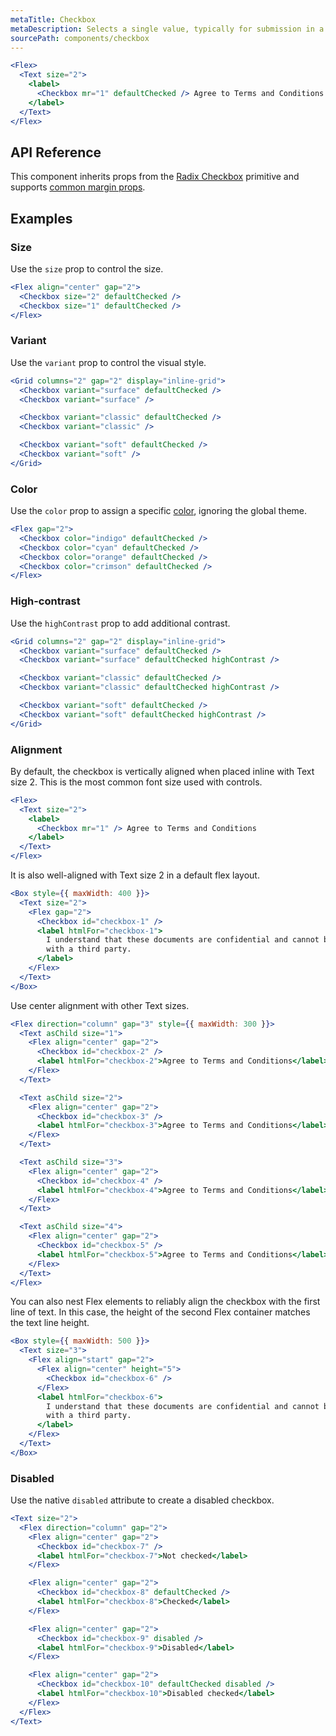```yaml
---
metaTitle: Checkbox
metaDescription: Selects a single value, typically for submission in a form.
sourcePath: components/checkbox
---
```


```jsx live=true
<Flex>
  <Text size="2">
    <label>
      <Checkbox mr="1" defaultChecked /> Agree to Terms and Conditions
    </label>
  </Text>
</Flex>
```

## API Reference

This component inherits props from the [Radix Checkbox](/primitives/docs/components/checkbox) primitive and supports [common margin props](/themes/docs/theme/layout#margin-props).

<ThemesPropsTable name="checkbox" />

## Examples

### Size

Use the `size` prop to control the size.

```jsx live=true
<Flex align="center" gap="2">
  <Checkbox size="2" defaultChecked />
  <Checkbox size="1" defaultChecked />
</Flex>
```

### Variant

Use the `variant` prop to control the visual style.

```jsx live=true
<Grid columns="2" gap="2" display="inline-grid">
  <Checkbox variant="surface" defaultChecked />
  <Checkbox variant="surface" />

  <Checkbox variant="classic" defaultChecked />
  <Checkbox variant="classic" />

  <Checkbox variant="soft" defaultChecked />
  <Checkbox variant="soft" />
</Grid>
```

### Color

Use the `color` prop to assign a specific [color](/themes/docs/theme/color), ignoring the global theme.

```jsx live=true
<Flex gap="2">
  <Checkbox color="indigo" defaultChecked />
  <Checkbox color="cyan" defaultChecked />
  <Checkbox color="orange" defaultChecked />
  <Checkbox color="crimson" defaultChecked />
</Flex>
```

### High-contrast

Use the `highContrast` prop to add additional contrast.

```jsx live=true
<Grid columns="2" gap="2" display="inline-grid">
  <Checkbox variant="surface" defaultChecked />
  <Checkbox variant="surface" defaultChecked highContrast />

  <Checkbox variant="classic" defaultChecked />
  <Checkbox variant="classic" defaultChecked highContrast />

  <Checkbox variant="soft" defaultChecked />
  <Checkbox variant="soft" defaultChecked highContrast />
</Grid>
```

### Alignment

By default, the checkbox is vertically aligned when placed inline with Text size 2. This is the most common font size used with controls.

```jsx live="true"
<Flex>
  <Text size="2">
    <label>
      <Checkbox mr="1" /> Agree to Terms and Conditions
    </label>
  </Text>
</Flex>
```

It is also well-aligned with Text size 2 in a default flex layout.

```jsx live="true"
<Box style={{ maxWidth: 400 }}>
  <Text size="2">
    <Flex gap="2">
      <Checkbox id="checkbox-1" />
      <label htmlFor="checkbox-1">
        I understand that these documents are confidential and cannot be shared
        with a third party.
      </label>
    </Flex>
  </Text>
</Box>
```

Use center alignment with other Text sizes.

```jsx live="true"
<Flex direction="column" gap="3" style={{ maxWidth: 300 }}>
  <Text asChild size="1">
    <Flex align="center" gap="2">
      <Checkbox id="checkbox-2" />
      <label htmlFor="checkbox-2">Agree to Terms and Conditions</label>
    </Flex>
  </Text>

  <Text asChild size="2">
    <Flex align="center" gap="2">
      <Checkbox id="checkbox-3" />
      <label htmlFor="checkbox-3">Agree to Terms and Conditions</label>
    </Flex>
  </Text>

  <Text asChild size="3">
    <Flex align="center" gap="2">
      <Checkbox id="checkbox-4" />
      <label htmlFor="checkbox-4">Agree to Terms and Conditions</label>
    </Flex>
  </Text>

  <Text asChild size="4">
    <Flex align="center" gap="2">
      <Checkbox id="checkbox-5" />
      <label htmlFor="checkbox-5">Agree to Terms and Conditions</label>
    </Flex>
  </Text>
</Flex>
```

You can also nest Flex elements to reliably align the checkbox with the first line of text. In this case, the height of the second Flex container matches the text line height.

```jsx live="true"
<Box style={{ maxWidth: 500 }}>
  <Text size="3">
    <Flex align="start" gap="2">
      <Flex align="center" height="5">
        <Checkbox id="checkbox-6" />
      </Flex>
      <label htmlFor="checkbox-6">
        I understand that these documents are confidential and cannot be shared
        with a third party.
      </label>
    </Flex>
  </Text>
</Box>
```

### Disabled

Use the native `disabled` attribute to create a disabled checkbox.

```jsx live="true"
<Text size="2">
  <Flex direction="column" gap="2">
    <Flex align="center" gap="2">
      <Checkbox id="checkbox-7" />
      <label htmlFor="checkbox-7">Not checked</label>
    </Flex>

    <Flex align="center" gap="2">
      <Checkbox id="checkbox-8" defaultChecked />
      <label htmlFor="checkbox-8">Checked</label>
    </Flex>

    <Flex align="center" gap="2">
      <Checkbox id="checkbox-9" disabled />
      <label htmlFor="checkbox-9">Disabled</label>
    </Flex>

    <Flex align="center" gap="2">
      <Checkbox id="checkbox-10" defaultChecked disabled />
      <label htmlFor="checkbox-10">Disabled checked</label>
    </Flex>
  </Flex>
</Text>
```
